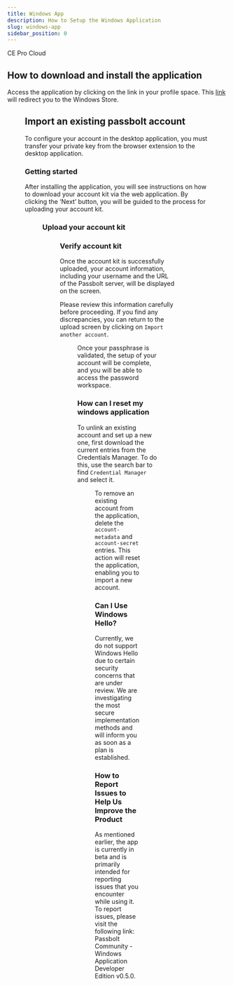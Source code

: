 ```yaml
---
title: Windows App
description: How to Setup the Windows Application
slug: windows-app
sidebar_position: 0
---
```



<div style={{display: "flex", gap: "1rem"}}>
  <Chips link="https://www.passbolt.com/ce/docker" isUnderMainTitle={true}>CE</Chips>
  <Chips link="https://www.passbolt.com/pricing/pro" isUnderMainTitle={true}>Pro</Chips>
  <Chips link="https://www.passbolt.com/pricing/cloud" isUnderMainTitle={true}>Cloud</Chips>
</div>

## How to download and install the application

Access the application by clicking on the link in your profile space. This  [link](https://apps.microsoft.com/detail/9PFXS2WVKVPB?hl=en-US&gl=US)  will redirect you to the Windows Store.

<Figure
  src={
    '/img/help/2023/12/desktop-app-profile.png'
  }
  caption="fig. Home Desktop app page from profile"
  alt="Home Desktop app page from profile"
/>

## Import an existing passbolt account

To configure your account in the desktop application, you must transfer your private key from the browser extension to the desktop application.

### Getting started

After installing the application, you will see instructions on how to download your account kit via the web application. By clicking the ‘Next’ button, you will be guided to the process for uploading your account kit.

<Figure
  src={
    '/img/help/2023/12/desktop-app-get-started.png'
  }
  caption="fig. How to download account kit"
  alt="How to download account kit"
/>

### Upload your account kit

<Figure
  src={
    '/img/help/2023/12/desktop-app-import.png'
  }
  caption="fig. Show account import page"
  alt="Show account import page"
/>

### Verify account kit

Once the account kit is successfully uploaded, your account information, including your username and the URL of the Passbolt server, will be displayed on the screen.

Please review this information carefully before proceeding. If you find any discrepancies, you can return to the upload screen by clicking on `Import another account`.

<Figure
  src={
    '/img/help/2023/12/desktop-app-import-verif.png'
  }
  caption="fig. How to download account kit"
  alt="How to download account kit"
/>

Once your passphrase is validated, the setup of your account will be complete, and you will be able to access the password workspace.

### How can I reset my windows application

To unlink an existing account and set up a new one, first download the current entries from the Credentials Manager. To do this, use the search bar to find `Credential Manager` and select it.

<Figure
  src={
    '/img/help/2023/12/desktop-app-import-rename.png'
  }
  caption="fig. Remove credentials in Windows Credential Manager"
  alt="Remove credentials in Windows Credential Manager"
/>

To remove an existing account from the application, delete the `account-metadata` and `account-secret` entries. This action will reset the application, enabling you to import a new account.

### Can I Use Windows Hello?

Currently, we do not support Windows Hello due to certain security concerns that are under review. We are investigating the most secure implementation methods and will inform you as soon as a plan is established.

### How to Report Issues to Help Us Improve the Product

As mentioned earlier, the app is currently in beta and is primarily intended for reporting issues that you encounter while using it. To report issues, please visit the following link: Passbolt Community - Windows Application Developer Edition v0.5.0.
